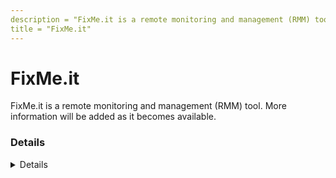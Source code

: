 ```yaml
---
description = "FixMe.it is a remote monitoring and management (RMM) tool. More information will be added as it becomes available."
title = "FixMe.it"
---
```




# FixMe.it

FixMe.it is a remote monitoring and management (RMM) tool. More information will be added as it becomes available.

### Details
<Details author={""}
         category={""}
         created={""}
         website={""}
         lastModified={"2/7/2024"}
         privileges={""}
         free={ false }
         verification={ false }
/>

#### Installation Paths
<Card code={ ["FixMeit Client.exe", "TiExpertStandalone.exe", "FixMeitClient*.exe", "TiExpertCore.exe", "FixMeit Unattended Access Setup.exe", "FixMeit Expert Setup.exe", "TiExpertCore.exe", "fixmeitclient.exe", "TiClientCore.exe", "TiClientHelper*.exe", "9380CC75B872221A7425D7503565B67580407F60"] }/>

#### Supported OS
<Badges color="warning" badges={ ["Windows"] }/>




### Forensic Artifacts




#### Network Artifacts
<EuiSpacer size="xl"/>
<NetworkArtifactsTable data={ [{"Description": "Known remote domains", "Domains": ["*.fixme.it", "*.techinline.net", "fixme.it", "*set.me", "*setme.net"], "Ports": []}] }/>




### Detections
- Detects potential network activity of FixMe RMM tool
  - [Sigma Rule](https://github.com/magicsword-io/LOLRMM/blob/main/detections/sigma/fixme_network_sigma.yml)
- Detects potential processes activity of FixMe RMM tool
  - [Sigma Rule](https://github.com/magicsword-io/LOLRMM/blob/main/detections/sigma/fixme_processes_sigma.yml)


